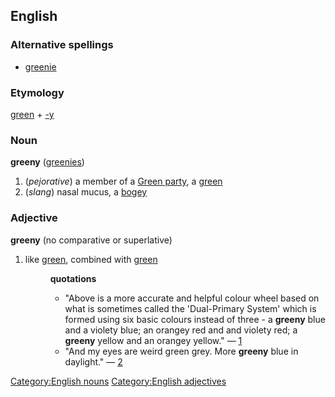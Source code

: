 ==English==
=== Alternative spellings ===
* [[greenie]]
=== Etymology ===
[[green]] + [[-y]]
=== Noun ===
[[Category:English nouns]]
'''greeny''' ([[greenies]])
# (''pejorative'') a member of a [[w:Worldwide green parties|Green party]], a [[green]]
# (''slang'') nasal mucus, a [[bogey]]
=== Adjective ===
[[Category:English adjectives]]
'''greeny''' (no comparative or superlative)
# like [[green]], combined with [[green]]
#:'''quotations'''
#:*"Above is a more accurate and helpful colour wheel based on what is sometimes called the 'Dual-Primary System' which is formed using six basic colours instead of three - a '''greeny''' blue and a violety blue; an orangey red and and violety red; a '''greeny''' yellow and an orangey yellow." &mdash; [http://www.silkpainters-guild.co.uk/workshop2.html]
#:*"And my eyes are weird green grey. More '''greeny''' blue in daylight." &mdash; [http://groups-beta.google.com/group/alt.shoe.lesbians.moderated/msg/6956e5b1291cbae0]